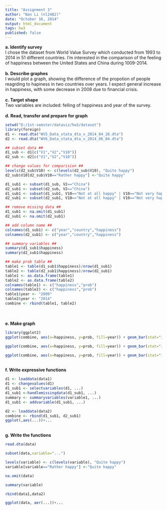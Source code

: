 ```yaml
---
title: "Assignment 3"
author: "Nan Li (nl2482)"
date: "October 16, 2014"
output: html_document
tags: hw3
published: false
---
```


**a. Identify survey**<br>
I chose the dataset from World Value Survey which conducted from 1993 to 2014 in 51 different countries. I'm interested in the comparison of the feeling of happiness between the United States and China during 1009-2014.
<br><br>
**b. Describe graphes**<br>
I would plot a graph, showing the difference of the propotion of people reagrding to hapiness in two countries over years. I expect general increase in happiness, with some decrease in 2008 due to financial crisis.
<br><br>
**c. Target shape**<br>
Two variables are included: felling of happiness and year of the survey.
<br><br>
**d. Read, transfer and prepare for graph**
```r
setwd("D:/1st-semster/dataviz/hw3/dataset")
library(foreign)
d1 <- read.dta("WV5_Data_stata_dta_v_2014_04_28.dta")
d2 <- read.dta("WV6_Data_stata_dta_v_2014_06_04.dta")
```

```r
## subset data ##
d1_sub <- d1[c("V1","V2","V10")]
d2_sub <- d2[c("V1","V2","V10")]

## change values for comparision ##
levels(d2_sub$V10) <- c(levels(d2_sub$V10), "Quite happy")
d2_sub$V10[d2_sub$V10=="Rather happy"] <-"Quite happy"

d1_sub1 <- subset(d1_sub, V2=="China")
d2_sub1 <- subset(d2_sub, V2=="China")
d1_sub1 <- subset(d1_sub1, V10=="Not at all happy" | V10=="Not very happy" | V10=="Quite happy" | V10=="Very happy")
d2_sub1 <- subset(d2_sub1, V10=="Not at all happy" | V10=="Not very happy" | V10=="Quite happy" | V10=="Very happy")

## remove missing data ##
d1_sub1 <- na.omit(d1_sub1)
d2_sub1 <- na.omit(d2_sub1)

## add column name ##
colnames(d1_sub1) <- c("year","country","happiness")
colnames(d2_sub1) <- c("year","country","happiness")

## summary variables ##
summary(d1_sub1$happiness)
summary(d2_sub1$happiness)

```

```r
## make prob table ##
table1 <- table(d1_sub1$happiness)/nrow(d1_sub1)
table2 <- table(d2_sub1$happiness)/nrow(d2_sub1)
table1 <- as.data.frame(table1)
table2 <- as.data.frame(table2)
colnames(table1) <- c("happiness","prob")
colnames(table2) <- c("happiness","prob")
table1$year <- "2009"
table2$year <- "2014"
combine <- rbind(table1, table2)
```
<br><br>
**e. Make graph**
```r
library(ggplot2)
ggplot(combine, aes(x=happiness, y=prob, fill=year)) + geom_bar(stat="identity", position="stack")+ coord_flip() +ggtitle("comparison of happiness between 2009 and 2014")

ggplot(combine, aes(x=happiness, y=prob, fill=year)) + geom_bar(stat="identity", position="dodge")+ coord_flip() +ggtitle("comparison 2 of happiness between 2009 and 2014")

ggplot(combine, aes(x=happiness, y=prob, fill=year)) + geom_bar(stat="identity")+ coord_flip() + facet_wrap("year") + ggtitle("comparison 3 of happiness between 2009 and 2014")
```
<br>
**f. Write expressive functions**
```r
d1 <- loaddata(data1)
d1 <- changevalues(d1)
d1_sub1 <- selectvariables(d1, ...)
d1_sub1 <-handlemissingdata(d1_sub1, ...)
summary <- summaryvariables(variable1, ...)
d1_sub1 <- addvariable(d1_sub1, ...)

d2 <- loaddata(data2)
combine <- rbind(d1_sub1, d2_sub1)
ggplot(,aes(...))+...
```
<br>
**g. Write the functions**
```r
read.dta(data)

subset(data,variable="...")

levels(variable) <- c(levels(variable), "Quite happy")
variable[variable=="Rather happy"] <-"Quite happy"

na.omit(data)

summary(variable)

rbind(data1,data2)

ggplot(data, aer(...))+...


```